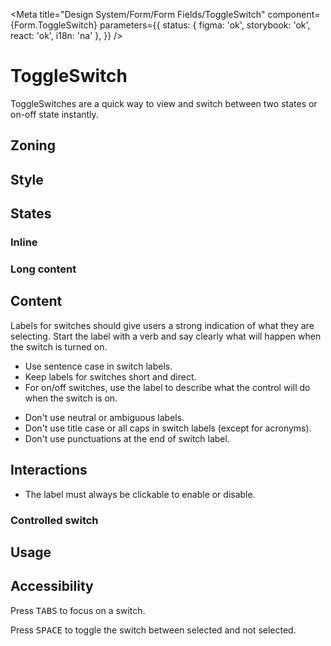 

<Meta
	title="Design System/Form/Form Fields/ToggleSwitch"
	component={Form.ToggleSwitch}
	parameters={{
		status: { figma: 'ok', storybook: 'ok', react: 'ok', i18n: 'na' },
	}}
/>

# ToggleSwitch

ToggleSwitches are a quick way to view and switch between two states or on-off state instantly.

## Zoning

<FigmaImage
	src="https://www.figma.com/file/qc8oUSyVJM67gSsbTShftt/%F0%9F%93%90-Zoning?node-id=252%3A9"
	alt="zoning image for switch"
/>

## Style

<FigmaImage
	src="https://www.figma.com/file/2crWpyiwuxt1wvjsTYwdB0/ToggleSwitch?node-id=0%3A131"
	alt="Mockup of an input ToggleSwitch"
/>

## States

<Canvas>
	<Story story={Stories.ToggleSwitch} />
</Canvas>

### Inline

<Canvas>
	<Story story={Stories.ToggleSwitchInline} />
</Canvas>

### Long content

<Canvas>
	<Story story={Stories.ToggleSwitchWithLongLabel} />
</Canvas>

## Content

Labels for switches should give users a strong indication of what they are selecting. Start the label with a verb and say clearly what will happen when the switch is turned on.

<Use>
	<Use.Do>
		<ul>
			<li>Use sentence case in switch labels.</li>
			<li>Keep labels for switches short and direct.</li>
			<li>
				For on/off switches, use the label to describe what the control will do when the switch is
				on.
			</li>
		</ul>
	</Use.Do>
	<Use.Dont>
		<ul>
			<li>Don't use neutral or ambiguous labels.</li>
			<li>Don't use title case or all caps in switch labels (except for acronyms).</li>
			<li>Don't use punctuations at the end of switch label.</li>
		</ul>
	</Use.Dont>
</Use>

## Interactions

- The label must always be clickable to enable or disable.

### Controlled switch

<Canvas>
	<Story story={Stories.ToggleSwitchControlled} />
</Canvas>

## Usage

<Canvas>
	<Story story={Stories.ToggleSwitchReactHooksForm} />
</Canvas>

## Accessibility

Press <kbd>TABS</kbd> to focus on a switch.

Press <kbd>SPACE</kbd> to toggle the switch between selected and not selected.
